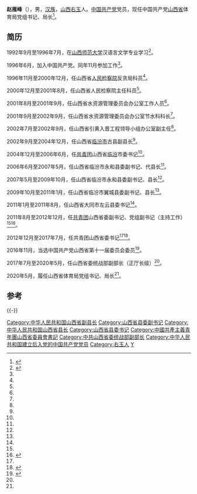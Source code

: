 '''赵雁峰'''（{{bd|1973年|11月||}}），男，[[汉族|汉族]]，[[山西|山西]][[右玉|右玉]]人。[[中国共产党|中国共产党]]党员，现任中国共产党[[山西省|山西省]]体育局党组书记、局长<ref name=":0">{{Cite web|title=70后山西省委统战部副部长赵雁峰任省体育局党组书记、局长|url=https://www.thepaper.cn/newsDetail_forward_7429921|accessdate=2020-08-03|author=程真|date=2020-05-17|format=|publisher=澎湃新闻|language=}}</ref>。

== 简历 ==
1992年9月至1996年7月，在[[山西师范大学|山西师范大学]]汉语言文学专业学习<ref name=":1">{{Cite web|title=热烈祝贺我校校友赵雁峰荣任山西省体育局党组书记、局长|url=http://xyh.sxnu.edu.cn/info/1025/2504.htm|accessdate=2020-08-03|author=|date=2020-05-20|format=|publisher=山西师范大学校友会|language=|archive-date=2020-08-13|archive-url=https://web.archive.org/web/20200813115014/http://xyh.sxnu.edu.cn/info/1025/2504.htm|dead-url=no}}</ref>。

1996年6月，加入中国共产党。同年11月参加工作<ref name=":1" />。

1996年11月至2000年12月，任山西省[[中华人民共和国检察院列表|人民检察院]]反贪局科员<ref name=":1" />。

2000年12月至2001年8月，任山西省人民检察院主任科员<ref name=":1" />。

2001年8月至2001年9月，任山西省水资源管理委员会办公室工作人员<ref name=":1" />。

2001年9月至2002年9月，任山西省水资源管理委员会办公室节水科科长<ref name=":1" />。

2002年7月至2002年9月，任山西省引黄入晋工程领导小组办公室副主任<ref name=":1" />。

2002年9月至2004年12月，任山西省[[临汾市|临汾市]]古县副县长<ref name=":1" />。

2004年12月至2006年6月，任[[中国共产主义青年团|共青团]]山西省[[临汾市|临汾]]市委书记<ref name=":1" />。

2006年6月至2007年5月，任山西省临汾市永和县委副书记、代县长<ref name=":1" />。

2007年5月至2009年10月，任山西省临汾市永和县委副书记、县长<ref name=":1" />。

2009年10月至2011年1月，任山西省临汾市翼城县委副书记、县长<ref name=":1" />。

2011年1月至2011年8月，任山西省大同市左云县委书记<ref name=":1" />。

2011年8月至2012年12月，任[[中國共產主義青年團|共青团]]山西省委副书记、党组副书记（主持工作）<ref name=":1" /><ref>{{cite news|title=赵雁峰当选山西团省委书记|url=http://district.ce.cn/newarea/sddy/201212/31/t20121231_23991422.shtml|accessdate=2016-08-30|agency=中国经济网|date=2012年12月31日|archive-date=2021-02-25|archive-url=https://web.archive.org/web/20210225140224/http://district.ce.cn/newarea/sddy/201212/31/t20121231_23991422.shtml|dead-url=no}}</ref>。

2012年12月至2017年7月，任共青团山西省委书记<ref name=":1" /><ref>{{cite news|title=70后赵雁峰拟任共青团山西省委书记|url=http://news.cnhubei.com/xw/gn/201211/t2339300.shtml|accessdate=2016-08-30|agency=中国经济网|date=2012-11-26|archive-url=https://web.archive.org/web/20180303225221/http://news.cnhubei.com/xw/gn/201211/t2339300.shtml|archive-date=2018-03-03|dead-url=yes}}</ref>。

2016年11月，当选中国共产党山西省第十一届委员会委员<ref>{{Cite web|title=中国共产党山西省第十一届委员会委员名单（81名）|url=http://cpc.people.com.cn/n1/2016/1105/c407774-28837258.html|accessdate=2020-08-03|author=山西日报|date=2016-11-05|format=|publisher=人民网|language=|archive-date=2017-06-15|archive-url=https://web.archive.org/web/20170615143749/http://cpc.people.com.cn/n1/2016/1105/c407774-28837258.html|dead-url=no}}</ref>。

2017年7月至2020年5月，任山西省委统战部副部长（正厅长级）<ref name=":0" />。

2020年5月，履任山西省体育局党组书记、局长<ref name=":0" />。

==参考==
{{reflist}}

{{-}}
{{start box}}
{{s-civ}}
{{s-before|[[刘润民|刘润民]]}}
{{s-title|[[中国共产主义青年团山西省委员会|中国共产主义青年团山西省委员会]]书记|2012年12月-2017年7月}}
{{s-after|[[黄巍_(1980年)|黄巍]]}}
{{end box}}

{{各省级行政区团委书记}}
{{DEFAULTSORT:ZH赵}}
[[Category:中华人民共和国山西省副县长|Category:中华人民共和国山西省副县长]]
[[Category:山西省县委副书记|Category:山西省县委副书记]]
[[Category:中华人民共和国山西省县长|Category:中华人民共和国山西省县长]]
[[Category:山西省县委书记|Category:山西省县委书记]]
[[Category:中國共產主義青年團山西省委員會書記|Category:中國共產主義青年團山西省委員會書記]]
[[Category:中共山西省委统战部副部长|Category:中共山西省委统战部副部长]]
[[Category:中华人民共和国建立后入党的中国共产党党员|Category:中华人民共和国建立后入党的中国共产党党员]]
[[Category:右玉人|Category:右玉人]]
[[Category:赵姓|Y]]